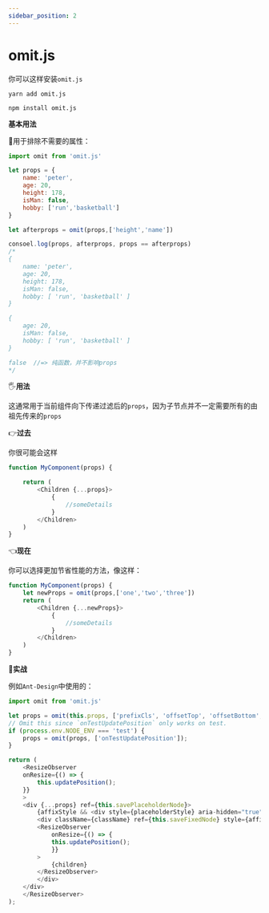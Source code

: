 ```yaml
---
sidebar_position: 2
---
```


# omit.js


你可以这样安装`omit.js`

<Tabs>
<TabItem value="yarn" label="Yarn" default>

```shell
yarn add omit.js
```

</TabItem>
<TabItem value="npm" label="npm">

```shell
npm install omit.js
```

</TabItem>
</Tabs>

**基本用法**

:dolphin:用于排除不需要的属性：

```js
import omit from 'omit.js'

let props = {
    name: 'peter',
    age: 20,
    height: 178,
    isMan: false,
    hobby: ['run','basketball']
}

let afterprops = omit(props,['height','name']) 

consoel.log(props, afterprops, props == afterprops)
/*
{
    name: 'peter',
    age: 20,
    height: 178,
    isMan: false,
    hobby: [ 'run', 'basketball' ]
}

{ 
    age: 20, 
    isMan: false, 
    hobby: [ 'run', 'basketball' ]
} 

false  //=> 纯函数，并不影响props
*/
```

:raised_hand_with_fingers_splayed:**用法**

这通常用于当前组件向下传递过滤后的`props`，因为子节点并不一定需要所有的由祖先传来的`props`

:point_right:**过去**

你很可能会这样

```js
function MyComponent(props) {

    return (
        <Children {...props}>
            {
                //someDetails
            }
        </Children>
    )
}
```

:point_left:**现在**

你可以选择更加节省性能的方法，像这样：

```js
function MyComponent(props) {
    let newProps = omit(props,['one','two','three'])
    return (
        <Children {...newProps}>
            {
                //someDetails
            }
        </Children>
    )
}
```

:dart:**实战**

例如`Ant-Design`中使用的：

```js title="components/affix/index.tsx" {3,6,15}
import omit from 'omit.js'

let props = omit(this.props, ['prefixCls', 'offsetTop', 'offsetBottom', 'target', 'onChange']);
// Omit this since `onTestUpdatePosition` only works on test.
if (process.env.NODE_ENV === 'test') {
    props = omit(props, ['onTestUpdatePosition']);
}

return (
    <ResizeObserver
    onResize={() => {
        this.updatePosition();
    }}
    >
    <div {...props} ref={this.savePlaceholderNode}>
        {affixStyle && <div style={placeholderStyle} aria-hidden="true" />}
        <div className={className} ref={this.saveFixedNode} style={affixStyle}>
        <ResizeObserver
            onResize={() => {
            this.updatePosition();
            }}
        >
            {children}
        </ResizeObserver>
        </div>
    </div>
    </ResizeObserver>
);
```
